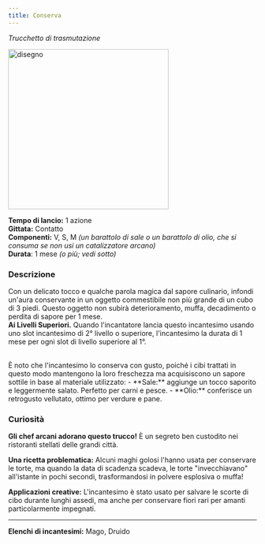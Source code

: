 ```yaml
---
title: Conserva
---
```




*Trucchetto di trasmutazione* 

<img src="https://cdn.leonardo.ai/users/e9df9e5e-8c47-4d7f-87b3-195ea30587b1/generations/60d182a2-810a-4212-8447-f9271199aeca/Leonardo_Phoenix_10_a_beautifully_arranged_still_life_featurin_0.jpg" alt="disegno" width="325"/>

**Tempo di lancio:** 1 azione \
**Gittata:** Contatto \
**Componenti:** V, S, M *(un barattolo di sale o un barattolo di olio, che si consuma se non usi un catalizzatore arcano)* \
**Durata**: 1 mese *(o più; vedi sotto)*

### Descrizione
Con un delicato tocco e qualche parola magica dal sapore culinario, infondi un'aura conservante in un oggetto commestibile non più grande di un cubo di 3 piedi. Questo oggetto non subirà deterioramento, muffa, decadimento o perdita di sapore per 1 mese. \
**Ai Livelli Superiori.** Quando l'incantatore lancia questo incantesimo usando uno slot incantesimo di 2° livello o superiore, l'incantesimo la durata di 1 mese per ogni slot di livello superiore al 1°.

<br/>
<NoteBox>
È noto che l'incantesimo lo conserva con gusto, poiché i cibi trattati in questo modo mantengono la loro freschezza ma acquisiscono un sapore sottile in base al materiale utilizzato:
- **Sale:** aggiunge un tocco saporito e leggermente salato. Perfetto per carni e pesce.
- **Olio:** conferisce un retrogusto vellutato, ottimo per verdure e pane.
</NoteBox>

### Curiosità
**Gli chef arcani adorano questo trucco!** È un segreto ben custodito nei ristoranti stellati delle grandi città.

**Una ricetta problematica:** Alcuni maghi golosi l'hanno usata per conservare le torte, ma quando la data di scadenza scadeva, le torte "invecchiavano" all'istante in pochi secondi, trasformandosi in polvere esplosiva o muffa!

**Applicazioni creative:** L'incantesimo è stato usato per salvare le scorte di cibo durante lunghi assedi, ma anche per conservare fiori rari per amanti particolarmente impegnati.

---

**Elenchi di incantesimi:** Mago, Druido